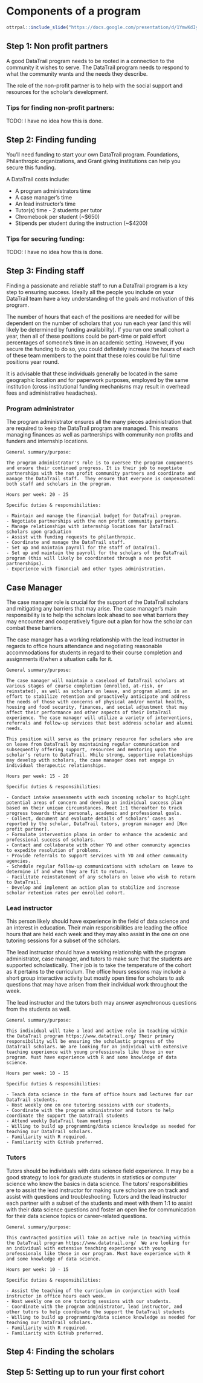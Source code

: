 
# Components of a program

```r
ottrpal::include_slide("https://docs.google.com/presentation/d/1YmwKdIy9BeQ3EShgZhvtb3MgR8P6iDX4DfFD65W_gdQ/edit#slide=id.gcc4fbee202_0_141")
```



## Step 1: Non profit partners

A good DataTrail program needs to be rooted in a connection to the community it wishes to serve. The DataTrail program needs to respond to what the community wants and the needs they describe.

The role of the non-profit partner is to help with the social support and resources for the scholar's development.

### Tips for finding non-profit partners:

TODO: I have no idea how this is done.


## Step 2: Finding funding

You'll need funding to start your own DataTrail program. Foundations, Philanthropic organizations, and Grant giving institutions can help you secure this funding.

A DataTrail costs include:

- A program administrators time
- A case manager's time
- An lead instructor's time
- Tutor(s) time - 2 students per tutor
- Chromebook per student (~$650)
- Stipends per student during the instruction (~$4200)

### Tips for securing funding:

TODO: I have no idea how this is done.


## Step 3: Finding staff

Finding a passionate and reliable staff to run a DataTrail program is a key step to ensuring success. Ideally all the people you include on your DataTrail team have a key understanding of the goals and motivation of this program.

The number of hours that each of the positions are needed for will be dependent on the number of scholars that you run each year (and this will likely be determined by funding availability). If you run one small cohort a year, then all of these positions could be part-time or paid effort percentages of someone's time in an academic setting. However, if you secure the funding to do so, you could definitely increase the hours of each of these team members to the point that these roles could be full time positions year round.

It is advisable that these individuals generally be located in the same geographic location and for paperwork purposes, employed by the same institution (cross institutional funding mechanisms may result in overhead fees and administrative headaches).

### Program administrator

The program administrator ensures all the many pieces administration that are required to keep the DataTrail program are managed. This means managing finances as well as partnerships with community non profits and funders and internship locations.

```
General summary/purpose:

The program administrator's role is to oversee the program components and ensure their continued progress. It is their job to negotiate partnerships with the non profit community partners and coordinate and manage the DataTrail staff.  They ensure that everyone is compensated: both staff and scholars in the program.

Hours per week: 20 - 25

Specific duties & responsibilities:  

- Maintain and manage the financial budget for DataTrail program.
- Negotiate partnerships with the non profit community partners.
- Manage relationships with internship locations for DataTrail scholars upon graduation
- Assist with funding requests to philanthropic.
- Coordinate and manage the DataTrail staff.
- Set up and maintain payroll for the staff of DataTrail.
- Set up and maintain the payroll for the scholars of the DataTrail program (this will likely be coordinated through a non profit partnerships).
- Experience with financial and other types administration.
```

## Case Manager

The case manager role is crucial for the support of the DataTrail scholars and mitigating any barriers that may arise. The case manager's main responsibility is to help the scholars look ahead to see what barriers they may encounter and cooperatively figure out a plan for how the scholar can combat these barriers.

The case manager has a working relationship with the lead instructor in regards to office hours attendance and negotiating reasonable accommodations for students in regard to their course completion and assignments if/when a situation calls for it.
```
General summary/purpose:

The case manager will maintain a caseload of DataTrail scholars at various stages of course completion (enrolled, at-risk, or reinstated), as well as scholars on leave, and program alumni in an effort to stabilize retention and proactively anticipate and address the needs of those with concerns of physical and/or mental health, housing and food security, finances, and social adjustment that may affect their performance and other aspects of their DataTrail experience. The case manager will utilize a variety of interventions, referrals and follow-up services that best address scholar and alumni needs.

This position will serve as the primary resource for scholars who are on leave from DataTrail by maintaining regular communication and subsequently offering support, resources and mentoring upon the scholar’s return to DataTrail. While strong, supportive relationships may develop with scholars, the case manager does not engage in individual therapeutic relationships.

Hours per week: 15 - 20

Specific duties & responsibilities:  

- Conduct intake assessments with each incoming scholar to highlight potential areas of concern and develop an individual success plan based on their unique circumstances. Meet 1:1 thereafter to track progress towards their personal, academic and professional goals.
- Collect, document and evaluate details of scholars’ cases as reported by the scholar, DataTrail tutors, program manager and [Non profit partner].
- Formulate intervention plans in order to enhance the academic and professional success of scholars.
- Contact and collaborate with other YO and other community agencies to expedite resolution of problems.
- Provide referrals to support services with YO and other community agencies.
- Schedule regular follow-up communications with scholars on leave to determine if and when they are fit to return.
- Facilitate reinstatement of any scholars on leave who wish to return to DataTrail.
- Develop and implement an action plan to stabilize and increase scholar retention rates per enrolled cohort.
```

### Lead instructor

This person likely should have experience in the field of data science and an interest in education. Their main responsibilities are leading the office hours that are held each week and they may also assist in the one on one tutoring sessions for a subset of the scholars.

The lead instructor should have a working relationship with the program administrator, case manager, and tutors to make sure that the students are supported scholastically. Their job is to take the temperature of the cohort as it pertains to the curriculum. The office hours sessions may include a short group interactive activity but mostly open time for scholars to ask questions that may have arisen from their individual work throughout the week.

The lead instructor and the tutors both may answer asynchronous questions from the students as well.
```
General summary/purpose:

This individual will take a lead and active role in teaching within the DataTrail program https://www.datatrail.org/ Their primary responsibility will be ensuring the scholastic progress of the DataTrail scholars. We are looking for an individual with extensive teaching experience with young professionals like those in our program. Must have experience with R and some knowledge of data science.

Hours per week: 10 - 15

Specific duties & responsibilities:

- Teach data science in the form of office hours and lectures for our DataTrail students.
- Host weekly one on one tutoring sessions with our students.
- Coordinate with the program administrator and tutors to help coordinate the support the DataTrail students
- Attend weekly DataTrail team meetings
- Willing to build up programming/data science knowledge as needed for teaching our DataTrail scholars.
- Familiarity with R required.
- Familiarity with GitHub preferred.
```

### Tutors

Tutors should be individuals with data science field experience. It may be a good strategy to look for graduate students in statistics or computer science who know the basics in data science. The tutors' responsibilities are to assist the lead instructor for making sure scholars are on track and assist with questions and troubleshooting. Tutors and the lead instructor each partner with a subset of the students and meet with them 1:1 to assist with their data science questions and foster an open line for communication for their data science topics or career-related questions.  

```
General summary/purpose:

This contracted position will take an active role in teaching within the DataTrail program https://www.datatrail.org/  We are looking for an individual with extensive teaching experience with young professionals like those in our program. Must have experience with R and some knowledge of data science.

Hours per week: 10 - 15

Specific duties & responsibilities:

- Assist the teaching of the curriculum in conjunction with lead instructor in office hours each week.
- Host weekly one on one tutoring sessions with our students.
- Coordinate with the program administrator, lead instructor, and other tutors to help coordinate the support the DataTrail students
- Willing to build up programming/data science knowledge as needed for teaching our DataTrail scholars.
- Familiarity with R required.
- Familiarity with GitHub preferred.
```

## Step 4: Finding the scholars



## Step 5: Setting up to run your first cohort
